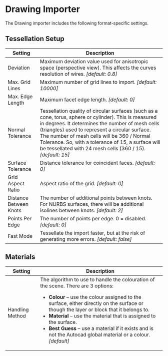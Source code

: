 # Drawing Importer

The Drawing importer includes the following format-specific settings.

## Tessellation Setup

| Setting                | Description                                                                              |
|------------------------|------------------------------------------------------------------------------------------|
| Deviation              | Maximum deviation value used for anisotropic space (perspective view). This affects the curves resolution of wires. *[default: 0.8]* |
| Max. Grid Lines        | Maximum number of grid lines to import. *[default: 10000]* |
| Max. Edge Length       | Maximum facet edge length. *[default: 0]* |
| Normal Tolerance       | Tessellation quality of circular surfaces (such as a cone, torus, sphere or cylinder). This is measured in degrees. It determines the number of mesh cells (triangles) used to represent a circular surface. The number of mesh cells will be 360 / Normal Tolerance. So, with a tolerance of 15, a surface will be tessellated with 24 mesh cells (360 / 15). *[default: 15]* |
| Surface Tolerance      | Distance tolerance for coincident faces. *[default: 0]* |
| Grid Aspect Ratio      | Aspect ratio of the grid. *[default: 0]* |
| Distance Between Knots | The number of additional points between knots. For NURBS surfaces, there will be additional isolines between knots. *[default: 2]* |
| Points Per Edge        | The number of points per edge. 0 = disabled. *[default: 0]* |
| Fast Mode              | Tessellate the import faster, but at the risk of generating more errors. *[default: false]* |

## Materials

| Setting         | Description                                                                              |
|-----------------|------------------------------------------------------------------------------------------|
| Handling Method | The algorithm to use to handle the colouration of the scene. There are 3 options:<ul><li>**Colour** – use the colour assigned to the surface, either directly on the surface or though the layer or block that it belongs to.</li><li>**Material** – use the material that is assigned to the surface.</li><li>**Best Guess** – use a material if it exists and is not the Autocad global material or a colour. *[default]*</li></ul> |
